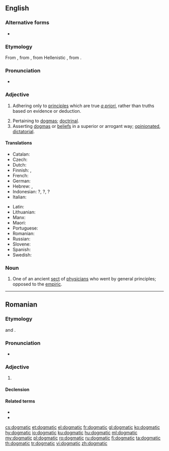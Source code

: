==English==

===Alternative forms===
* {{l|en|dogmatical}}

===Etymology===
From {{etyl|fr|en}} {{m|fr|dogmatique}}, from {{etyl|LL.|en}} {{m|la|dogmaticus}}, from Hellenistic {{etyl|grc|en}} {{m|grc|δογματικός||didactic}}, from {{m|grc|δόγμα||dogma}}.

===Pronunciation===
* {{a|UK}} {{IPA|/dɒɡˈmatɪk/|lang=en}}

===Adjective===
{{en-adj}}

# {{lb|en|philosophy|medicine}} Adhering only to [[principle]]s which are true ''[[a priori]]'', rather than truths based on evidence or deduction.
# Pertaining to [[dogma]]s; [[doctrinal]].
# Asserting [[dogma]]s or [[belief]]s in a superior or arrogant way; [[opinionated]], [[dictatorial]].

====Translations====
{{trans-top|asserting beliefs in an arrogant way}}
* Catalan: {{t|ca|dogmàtic}}
* Czech: {{t+|cs|dogmatický|m}}
* Dutch: {{t+|nl|dogmatisch}}
* Finnish: {{t|fi|dogmaattinen}}, {{t|fi|joustamaton}}
* French: {{t+|fr|dogmatique}}
* German: {{t+|de|dogmatisch}}
* Hebrew: {{t|he|דוגמטי|sc=Hebr}}, {{t|he|פסקני|sc=Hebr}}
* Indonesian: {{t+check|id|dogmatis}}?, {{t+check|id|dogmatik}}?, {{t+check|id|kolot}}?
* Italian: {{t+|it|dogmatico|m}}
{{trans-mid}}
* Latin: {{t|la|dogmaticus|m}}
* Lithuanian: {{t|lt|dogmatiškas|m}}
* Manx: {{t|gv|bun-chredjuagh}}
* Maori: {{t|mi|kakī mārō}}
* Portuguese: {{t+|pt|dogmático}}
* Romanian: {{t+|ro|dogmatic|m|n}}
* Russian: {{t+|ru|догмати́ческий}}
* Slovene: {{t|sl|dogmatičen}}
* Spanish: {{t|es|dogmático}}
* Swedish: {{t+|sv|dogmatisk}}
{{trans-bottom}}

===Noun===
{{en-noun}}

# One of an ancient [[sect]] of [[physician]]s who went by general principles; opposed to the [[empiric]].

----

==Romanian==

===Etymology===
{{bor|ro|fr|dogmatique}} and {{bor|ro|la|dogmaticus|notext=1}}.

===Pronunciation===
* {{IPA|/doɡˈma.tik/|lang=ro}}

===Adjective===
{{ro-adj|4}}

# {{l|en|dogmatic}}

====Declension====
{{ro-adj-4}}

====Related terms====
* {{l|ro|dogmatism}}
* {{l|ro|dogmă}}

[[cs:dogmatic]]
[[et:dogmatic]]
[[el:dogmatic]]
[[fr:dogmatic]]
[[gl:dogmatic]]
[[ko:dogmatic]]
[[hy:dogmatic]]
[[io:dogmatic]]
[[ku:dogmatic]]
[[hu:dogmatic]]
[[ml:dogmatic]]
[[my:dogmatic]]
[[pl:dogmatic]]
[[ro:dogmatic]]
[[ru:dogmatic]]
[[fi:dogmatic]]
[[ta:dogmatic]]
[[th:dogmatic]]
[[tr:dogmatic]]
[[vi:dogmatic]]
[[zh:dogmatic]]